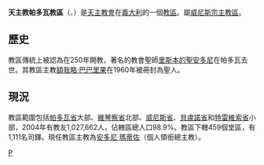 {{Infobox diocese
|name =帕多瓦
|jurisdiction = 教區
|latin = Dioecesis Patavina
|local = 
|border = catholic
|image = Roman Catholic Diocese of Padua in Italy.svg
|image_size = 
|image_alt = 
|caption = 教區範圍
|location = [[義大利|義大利]]
|rite = [[羅馬禮|羅馬禮]]
|territory = [[帕多瓦省|帕多瓦省]]大部、[[維琴察省|維琴察省]]北部等
|population =1,027,662
|patron =[[聖柴諾|聖柴諾]]、[[維羅納的聖伯鐸|維羅納的聖伯鐸]]、[[聖費爾莫|聖費爾莫]][[聖魯斯蒂科|聖魯斯蒂科]]
|province = 威尼斯
|established = 不遲於250年
|cathedral = [[聖母升天聖殿主教座堂_(帕多瓦)|聖母升天聖殿主教座堂]]
|co-cathedral =
|leadership = 主教 
|website =[http://www.diocesipadova.it/ 官方網頁]
|pope =  
|patriarch= 
|metropolitan =
|ordinary =安多尼·瑪蒂佐
|coadjutor archbishop = 
|coadjutor bishop = 
|auxiliary = 
|emeritus = }}

'''天主教帕多瓦教區'''（{{lang-la|Dioecesis Patavina}}、{{lang-it|Diocesi di Padova}}）是[[天主教會|天主教會]]在[[義大利|義大利]]的一個[[教區|教區]]。屬[[天主教威尼斯宗主教區|威尼斯宗主教區]]。
==歷史==
教區傳統上被認為在250年開教，著名的教會聖師[[里斯本的聖安多尼|里斯本的聖安多尼]]在帕多瓦去世。其教區主教[[額我略‧巴巴里果|額我略‧巴巴里果]]在1960年被冊封為聖人。
==現況==
教區範圍包括[[帕多瓦省|帕多瓦省]]大部、[[維琴察省|維琴察省]]北部、[[威尼斯省|威尼斯省]]、[[貝盧諾省|貝盧諾省]]和[[特雷維索省|特雷維索省]]小部，2004年有教友1,027,662人，佔轄區總人口98.9%。教區下轄459個堂區，有1,111名司鐸。現任教區主教為[[安多尼·瑪蒂佐|安多尼·瑪蒂佐]]（個人領銜總主教）。

[[Category:義大利天主教教區|P]]
{{意大利天主教教區}}
